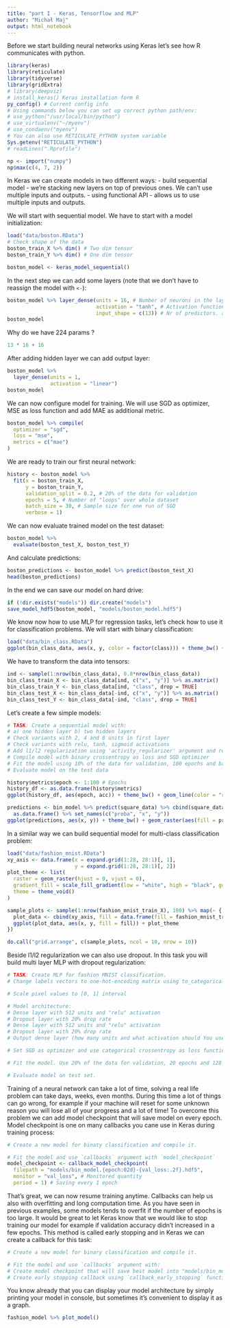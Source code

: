 ```yaml
---
title: "part I - Keras, Tensorflow and MLP"
author: "Michał Maj"
output: html_notebook
---
```


Before we start building neural networks using Keras let's see how R communicates with python.

```r
library(keras)
library(reticulate)
library(tidyverse)
library(gridExtra)
# library(deepviz)
# install_keras() Keras installation form R
py_config() # Current config info
# Using commands below you can set up correct python path/env:
# use_python("/usr/local/bin/python")
# use_virtualenv("~/myenv")
# use_condaenv("myenv")
# You can also use RETICULATE_PYTHON system variable
Sys.getenv("RETICULATE_PYTHON")
# readLines(".Rprofile")
```

```r
np <- import("numpy")
np$max(c(4, 7, 2))
```

In Keras we can create models in two different ways:
- build sequential model - we're stacking new layers on top of previous ones. We can't use multiple inputs and outputs.
- using functional API - allows us to use multiple inputs and outputs.

We will start with sequential model. We have to start with a model initialization:

```r
load("data/boston.RData")
# Check shape of the data
boston_train_X %>% dim() # Two dim tensor
boston_train_Y %>% dim() # One dim tensor

boston_model <- keras_model_sequential()
```

In the next step we can add some layers (note that we don't have to reassign the model with `<-`):

```r
boston_model %>% layer_dense(units = 16, # Number of neurons in the layer
                             activation = "tanh", # Activation function
                             input_shape = c(13)) # Nr of predictors. always in first layer!
boston_model
```

Why do we have 224 params ?

```r
13 * 16 + 16
```

After adding hidden layer we can add output layer:

```r
boston_model %>%
  layer_dense(units = 1,
              activation = "linear")
boston_model
```

We can now configure model for training. We will use SGD as optimizer, MSE as loss function and add MAE as additional metric.

```r
boston_model %>% compile(
  optimizer = "sgd",
  loss = "mse",
  metrics = c("mae")
)
```

We are ready to train our first neural network:

```r
history <- boston_model %>%
  fit(x = boston_train_X,
      y = boston_train_Y,
      validation_split = 0.2, # 20% of the data for validation
      epochs = 5, # Number of "loops" over whole dataset
      batch_size = 30, # Sample size for one run of SGD
      verbose = 1)
```

We can now evaluate trained model on the test dataset:

```r
boston_model %>%
  evaluate(boston_test_X, boston_test_Y)
```

And calculate predictions:

```r
boston_predictions <- boston_model %>% predict(boston_test_X)
head(boston_predictions)
```

In the end we can save our model on hard drive:

```r
if (!dir.exists("models")) dir.create("models")
save_model_hdf5(boston_model, "models/boston_model.hdf5")
```

We know now how to use MLP for regression tasks, let's check how to use it for classification problems. We will start with binary classification:

```r
load("data/bin_class.RData")
ggplot(bin_class_data, aes(x, y, color = factor(class))) + theme_bw() + geom_point()
```

We have to transform the data into tensors:

```r
ind <- sample(1:nrow(bin_class_data), 0.8*nrow(bin_class_data))
bin_class_train_X <- bin_class_data[ind, c("x", "y")] %>% as.matrix()
bin_class_train_Y <- bin_class_data[ind, "class", drop = TRUE]
bin_class_test_X <- bin_class_data[-ind, c("x", "y")] %>% as.matrix()
bin_class_test_Y <- bin_class_data[-ind, "class", drop = TRUE]
```

Let's create a few simple models:

```r
# TASK: Create a sequential model with:
# a) one hidden layer b) two hidden layers
# Check variants with 2, 4 and 8 units in first layer
# Check variants with relu, tanh, sigmoid activations
# Add l1/l2 regularization using 'activity_regularizer' argument and regularizer_l1/2() functions
# Compile model with binary crossentropy as loss and SGD optimizer
# Fit the model using 10% of the data for validation, 100 epochs and batch_size of 100. Save runs to 'history' object. Use 'verbose' = 0.
# Evaluate model on the test data

history$metrics$epoch <- 1:100 # Epochs
history_df <- as.data.frame(history$metrics)
ggplot(history_df, aes(epoch, acc)) + theme_bw() + geom_line(color = "red") + geom_line(aes(y = val_acc), color = "blue")
```

```r
predictions <- bin_model %>% predict(square_data) %>% cbind(square_data) %>%
  as.data.frame() %>% set_names(c("proba", "x", "y"))
ggplot(predictions, aes(x, y)) + theme_bw() + geom_raster(aes(fill = proba)) + geom_contour(colour = "white", aes(z = proba)) + scale_fill_gradient(low = "red", high = "blue") + geom_point(data = bin_class_data, aes(x, y, color = factor(class)))
```

In a similar way we can build sequential model for multi-class classification problem:

```r
load("data/fashion_mnist.RData")
xy_axis <- data.frame(x = expand.grid(1:28, 28:1)[, 1],
                      y = expand.grid(1:28, 28:1)[, 2])
plot_theme <- list(
  raster = geom_raster(hjust = 0, vjust = 0),
  gradient_fill = scale_fill_gradient(low = "white", high = "black", guide = FALSE),
  theme = theme_void()
)

sample_plots <- sample(1:nrow(fashion_mnist_train_X), 100) %>% map(~ {
  plot_data <- cbind(xy_axis, fill = data.frame(fill = fashion_mnist_train_X[.x, ]))
  ggplot(plot_data, aes(x, y, fill = fill)) + plot_theme
})

do.call("grid.arrange", c(sample_plots, ncol = 10, nrow = 10))
```

Beside l1/l2 regularization we can also use dropout. In this task you will build multi layer MLP with dropout regularization:

```r
# TASK: Create MLP for fashion MNIST classification.
# Change labels vectors to one-hot-encoding matrix using to_categorical() function

# Scale pixel values to [0, 1] interval

# Model architecture:
# Dense layer with 512 units and "relu" activation
# Dropout layer with 20% drop rate
# Dense layer with 512 units and "relu" activation
# Dropout layer with 20% drop rate
# Output dense layer (how many units and what activation should You use?)

# Set SGD as optimizer and use categorical crossentropy as loss function. Use accuracy as additional metric.

# Fit the model. Use 20% of the data for validation, 20 epochs and 128 samples for batch size.

# Evaluate model on test set.
```

Training of a neural network can take a lot of time, solving a real life problem can take days, weeks, even months. During this time a lot of things can go wrong, for example if your machine will reset for some unknown reason you will lose all of your progress and a lot of time! To overcome this problem we can add model checkpoint that will save model on every epoch. Model checkpoint is one on many callbacks you cane use in Keras during training process:

```r
# Create a new model for binaty classification and compile it.

# Fit the model and use `callbacks` argument with `model_checkpoint`
model_checkpoint <- callback_model_checkpoint(
  filepath = "models/bin_model.{epoch:02d}-{val_loss:.2f}.hdf5",
  monitor = "val_loss", # Monitored quantity
  period = 1) # Saving every 1 epoch
```

That's great, we can now resume training anytime. Callbacks can help us also with overfitting and long computation time. As you have seen in previous examples, some models tends to overfit if the number of epochs is too large. It would be great to let Keras know that we would like to stop training our model for example if validation accuracy didn't increased in a few epochs. This method is called early stopping and in Keras we can create a callback for this task:

```r
# Create a new model for binary classification and compile it.

# Fit the model and use `callbacks` argument with:
# Create model checkpoint that will save best model into "models/bin_model.best.hdf5". Use validation accuracy as monitored quantity. Set `save_best_only` argument to TRUE to save only the model with best weights.
# Create early stopping callback using `callback_early_stopping` function. Set the same monitor as in model checkpoint and set `patience` to 3 epochs.

```

You know already that you can display your model architecture by simply printing your model in console, but sometimes it's convenient to display it as a graph.

```r
fashion_model %>% plot_model()
```
